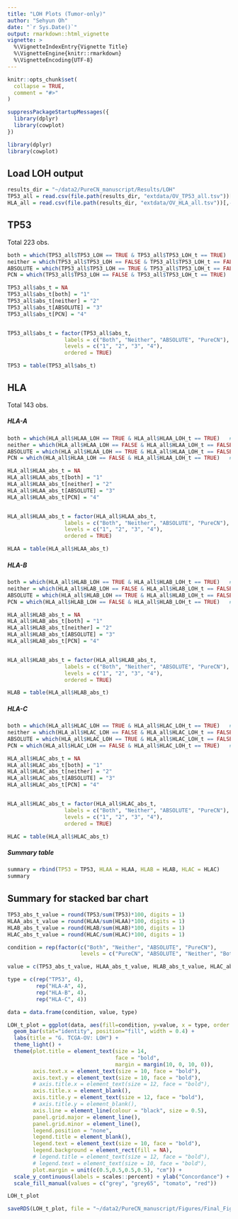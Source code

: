 ```yaml
---
title: "LOH Plots (Tumor-only)"
author: "Sehyun Oh"
date: "`r Sys.Date()`"
output: rmarkdown::html_vignette
vignette: >
  %\VignetteIndexEntry{Vignette Title}
  %\VignetteEngine{knitr::rmarkdown}
  %\VignetteEncoding{UTF-8}
---
```


```r
knitr::opts_chunk$set(
  collapse = TRUE,
  comment = "#>"
)
```

```r
suppressPackageStartupMessages({
  library(dplyr)
  library(cowplot)
})
```

```r
library(dplyr)
library(cowplot)
```

## Load LOH output
```r
results_dir = "~/data2/PureCN_manuscript/Results/LOH"
TP53_all = read.csv(file.path(results_dir, "extdata/OV_TP53_all.tsv"))[,-1]
HLA_all = read.csv(file.path(results_dir, "extdata/OV_HLA_all.tsv"))[,-1]
```

## TP53
Total 223 obs.
```r
both = which(TP53_all$TP53_LOH == TRUE & TP53_all$TP53_LOH_t == TRUE)   # 222
neither = which(TP53_all$TP53_LOH == FALSE & TP53_all$TP53_LOH_t == FALSE)   # 0
ABSOLUTE = which(TP53_all$TP53_LOH == TRUE & TP53_all$TP53_LOH_t == FALSE)   # 1
PCN = which(TP53_all$TP53_LOH == FALSE & TP53_all$TP53_LOH_t == TRUE)   # 0

TP53_all$abs_t = NA
TP53_all$abs_t[both] = "1"
TP53_all$abs_t[neither] = "2"
TP53_all$abs_t[ABSOLUTE] = "3"
TP53_all$abs_t[PCN] = "4"


TP53_all$abs_t = factor(TP53_all$abs_t, 
                  labels = c("Both", "Neither", "ABSOLUTE", "PureCN"),
                  levels = c("1", "2", "3", "4"), 
                  ordered = TRUE)

TP53 = table(TP53_all$abs_t)
```

## HLA
Total 143 obs.

##### HLA-A
```r
both = which(HLA_all$HLAA_LOH == TRUE & HLA_all$HLAA_LOH_t == TRUE)   # 38
neither = which(HLA_all$HLAA_LOH == FALSE & HLA_all$HLAA_LOH_t == FALSE)   # 95
ABSOLUTE = which(HLA_all$HLAA_LOH == TRUE & HLA_all$HLAA_LOH_t == FALSE)   # 5
PCN = which(HLA_all$HLAA_LOH == FALSE & HLA_all$HLAA_LOH_t == TRUE)   # 5

HLA_all$HLAA_abs_t = NA
HLA_all$HLAA_abs_t[both] = "1"
HLA_all$HLAA_abs_t[neither] = "2"
HLA_all$HLAA_abs_t[ABSOLUTE] = "3"
HLA_all$HLAA_abs_t[PCN] = "4"


HLA_all$HLAA_abs_t = factor(HLA_all$HLAA_abs_t, 
                  labels = c("Both", "Neither", "ABSOLUTE", "PureCN"),
                  levels = c("1", "2", "3", "4"), 
                  ordered = TRUE)

HLAA = table(HLA_all$HLAA_abs_t)
```

##### HLA-B
```r
both = which(HLA_all$HLAB_LOH == TRUE & HLA_all$HLAB_LOH_t == TRUE)   # 37
neither = which(HLA_all$HLAB_LOH == FALSE & HLA_all$HLAB_LOH_t == FALSE)   # 100
ABSOLUTE = which(HLA_all$HLAB_LOH == TRUE & HLA_all$HLAB_LOH_t == FALSE)   # 5
PCN = which(HLA_all$HLAB_LOH == FALSE & HLA_all$HLAB_LOH_t == TRUE)   # 1

HLA_all$HLAB_abs_t = NA
HLA_all$HLAB_abs_t[both] = "1"
HLA_all$HLAB_abs_t[neither] = "2"
HLA_all$HLAB_abs_t[ABSOLUTE] = "3"
HLA_all$HLAB_abs_t[PCN] = "4"


HLA_all$HLAB_abs_t = factor(HLA_all$HLAB_abs_t, 
                  labels = c("Both", "Neither", "ABSOLUTE", "PureCN"),
                  levels = c("1", "2", "3", "4"), 
                  ordered = TRUE)

HLAB = table(HLA_all$HLAB_abs_t)
```

##### HLA-C
```r
both = which(HLA_all$HLAC_LOH == TRUE & HLA_all$HLAC_LOH_t == TRUE)   # 36
neither = which(HLA_all$HLAC_LOH == FALSE & HLA_all$HLAC_LOH_t == FALSE)   # 98
ABSOLUTE = which(HLA_all$HLAC_LOH == TRUE & HLA_all$HLAC_LOH_t == FALSE)   # 6
PCN = which(HLA_all$HLAC_LOH == FALSE & HLA_all$HLAC_LOH_t == TRUE)   # 3

HLA_all$HLAC_abs_t = NA
HLA_all$HLAC_abs_t[both] = "1"
HLA_all$HLAC_abs_t[neither] = "2"
HLA_all$HLAC_abs_t[ABSOLUTE] = "3"
HLA_all$HLAC_abs_t[PCN] = "4"


HLA_all$HLAC_abs_t = factor(HLA_all$HLAC_abs_t, 
                  labels = c("Both", "Neither", "ABSOLUTE", "PureCN"),
                  levels = c("1", "2", "3", "4"), 
                  ordered = TRUE)

HLAC = table(HLA_all$HLAC_abs_t)
```

##### Summary table
```r
summary = rbind(TP53 = TP53, HLAA = HLAA, HLAB = HLAB, HLAC = HLAC)
summary
```

## Summary for stacked bar chart
```r
TP53_abs_t_value = round(TP53/sum(TP53)*100, digits = 1)
HLAA_abs_t_value = round(HLAA/sum(HLAA)*100, digits = 1)
HLAB_abs_t_value = round(HLAB/sum(HLAB)*100, digits = 1)
HLAC_abs_t_value = round(HLAC/sum(HLAC)*100, digits = 1)

condition = rep(factor(c("Both", "Neither", "ABSOLUTE", "PureCN"), 
                       levels = c("PureCN", "ABSOLUTE", "Neither", "Both")), 4)

value = c(TP53_abs_t_value, HLAA_abs_t_value, HLAB_abs_t_value, HLAC_abs_t_value)

type = c(rep("TP53", 4), 
         rep("HLA-A", 4),
         rep("HLA-B", 4),
         rep("HLA-C", 4))

data = data.frame(condition, value, type)
```

```r
LOH_t_plot = ggplot(data, aes(fill=condition, y=value, x = type, order = as.numeric(value))) + 
  geom_bar(stat="identity", position="fill", width = 0.4) +
  labs(title = "G. TCGA-OV: LOH") + 
  theme_light() +
  theme(plot.title = element_text(size = 14, 
                                  face = "bold", 
                                  margin = margin(10, 0, 10, 0)),
        axis.text.x = element_text(size = 10, face = "bold"), 
        axis.text.y = element_text(size = 10, face = "bold"), 
        # axis.title.x = element_text(size = 12, face = "bold"), 
        axis.title.x = element_blank(),
        axis.title.y = element_text(size = 12, face = "bold"),
        # axis.title.y = element_blank(),
        axis.line = element_line(colour = "black", size = 0.5),
        panel.grid.major = element_line(), 
        panel.grid.minor = element_line(),
        legend.position = "none",
        legend.title = element_blank(),
        legend.text = element_text(size = 10, face = "bold"),
        legend.background = element_rect(fill = NA),
        # legend.title = element_text(size = 12, face = "bold"),
        # legend.text = element_text(size = 10, face = "bold"),
        plot.margin = unit(c(0.5,0.5,0.5,0.5), "cm")) +
  scale_y_continuous(labels = scales::percent) + ylab("Concordance") + 
  scale_fill_manual(values = c("grey", "grey65", "tomato", "red"))

LOH_t_plot
```

```r
saveRDS(LOH_t_plot, file = "~/data2/PureCN_manuscript/Figures/Final_Figures/Fig1G.ovc_loh.rds")
```